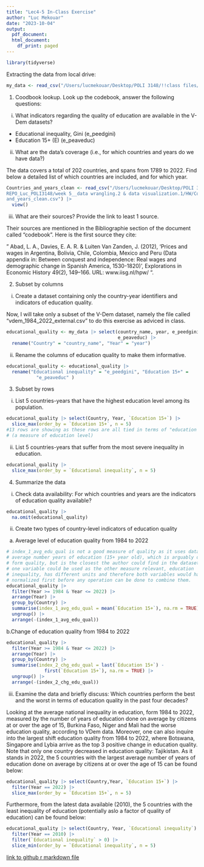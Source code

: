 ```yaml
---
title: "Lec4-5 In-Class Exercise"
author: "Luc Mekouar"
date: "2023-10-04"
output:
  pdf_document:
  html_document:
    df_print: paged
---
```


```r
library(tidyverse)
```

Extracting the data from local drive:

```r
my_data <- read_csv("/Users/lucmekouar/Desktop/POLI 3148/!!class files/_DataPublic_/vdem/1984_2022/vdem_1984_2022_external.csv")
```


1.  Coodbook lookup. Look up the codebook, answer the following questions:

<!-- -->

i.  What indicators regarding the quality of education are available in the V-Dem datasets?

-   Educational inequality, Gini (e_peedgini)
-   Education 15+ (E) (e_peaveduc)

ii. What are the data's coverage (i.e., for which countries and years do we have data?)

The data covers a total of 202 countries, and spans from 1789 to 2022. Find below a detailed list of which countries are included, and for which year.

```r
Countries_and_years_clean <- read_csv("/Users/lucmekouar/Desktop/POLI 3148/
REPO_Luc_POLI3148/week 5__data wrangling.2 & data visualization.1/HW/Countries_
and_years_clean.csv") |>
  view()

```

iii. What are their sources? Provide the link to least 1 source.

Their sources are mentioned in the Bibliographie section of the document called "codebook". Here is the first source they cite:

" Abad, L. A., Davies, E. A. R. & Luiten Van Zanden, J. (2012), 'Prices and wages in Argentina, Bolivia, Chile, Colombia, Mexico and Peru (Data appendix in: Between conquest and independence: Real wages and demographic change in Spanish America, 1530-1820)', Explorations in Economic History 49(2), 149--166. URL: www.iisg.nl/hpw/ ".

2.  Subset by columns

<!-- -->

i.  Create a dataset containing only the country-year identifiers and indicators of education quality.

Now, I will take only a subset of the V-Dem dataset, namely the file called "vdem_1984_2022_external.csv" to do this exercise as adviced in class.

```r
educational_quality <- my_data |> select(country_name, year, e_peedgini, 
                                         e_peaveduc) |>
  rename("Country" = "country_name", "Year" = "year")
```

ii. Rename the columns of education quality to make them informative.

```r
educational_quality <- educational_quality |> 
  rename("Educational inequality" = "e_peedgini", "Education 15+" = 
           "e_peaveduc" )
```

3.  Subset by rows

<!-- -->

i.  List 5 countries-years that have the highest education level among its population.

```r
educational_quality |> select(Country, Year, `Education 15+`) |>
  slice_max(order_by = `Education 15+`, n = 5)
#13 rows are showing as these rows are all tied in terms of "education 15+" 
# (a measure of education level)
```

ii. List 5 countries-years that suffer from the most severe inequality in education.

```r
educational_quality |>
  slice_max(order_by = `Educational inequality`, n = 5)
```

4.  Summarize the data

<!-- -->

i.  Check data availability: For which countries and years are the indicators of education quality available?

```r
educational_quality |>
  na.omit(educational_quality)
```

ii. Create two types of country-level indicators of education quality

<!-- -->

a.  Average level of education quality from 1984 to 2022

```r
# index_1_avg_edu_qual is not a good measure of quality as it uses data on the 
# average number years of education (15+ year old), which is arguably different 
# form quality, but is the closest the author could find in the dataset. Only 
# one variable could be used as the other measure relevant, education 
# inequality, has different units and therefore both variables would have to be 
# normalized first before any operation can be done to combine them.
educational_quality |>
  filter(Year >= 1984 & Year <= 2022) |>
  arrange(Year) |>
  group_by(Country) |>
  summarise(index_1_avg_edu_qual = mean(`Education 15+`), na.rm = TRUE) |>
  ungroup() |>
  arrange(-(index_1_avg_edu_qual))
```

b.Change of education quality from 1984 to 2022

```r
educational_quality |>
  filter(Year >= 1984 & Year <= 2022) |>
  arrange(Year) |>
  group_by(Country) |>
  summarise(index_2_chg_edu_qual = last(`Education 15+`) - 
              first(`Education 15+`), na.rm = TRUE) |>
  ungroup() |>
  arrange(-(index_2_chg_edu_qual))
```

iii. Examine the data and briefly discuss: Which countries perform the best and the worst in terms of education quality in the past four decades?

Looking at the average national inequality in education, form 1984 to 2022, measured by the number of years of education done on average by citizens at or over the age of 15, Burkina Faso, Niger and Mali had the worse education quality, according to VDem data. Moreover, one can also inquire into the largest shift education quality from 1984 to 2022, where Botswana, Singapore and Lybia arrive as the top 3 positive change in education quality. Note that only one country decreased in education quality: Tajikistan. As it stands in 2022, the 5 countries with the largest average number of years of education done on average by citizens at or over the age of 15 can be found below:

```r
educational_quality |> select(Country,Year, `Education 15+`) |>
  filter(Year == 2022) |>
  slice_max(order_by = `Education 15+`, n = 5)
```

Furthermore, from the latest data available (2010), the 5 countries with the least inequality of education (potentially aslo a factor of quality of education) can be found below:

```r
educational_quality |> select(Country, Year, `Educational inequality`) |>
  filter(Year == 2010) |>
  filter(`Educational inequality` > 0) |>
  slice_min(order_by = `Educational inequality`, n = 5)
```

[link to github r markdown file](https://github.com/LucMekouar/REPO_Luc_POLI3148/blob/main/week%205__data%20wrangling.2%20%26%20data%20visualization.1/HW/2.0Lec4-5%20In-Class%20Exercise.Rmd)
